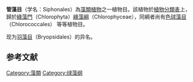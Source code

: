 {{Unreferenced|time=2021-12-10T03:26:19+00:00}}
{{Automatic taxobox
| taxon = Siphonales
| authority = 
| subdivision_ranks = 属
| subdivision = 见正文
}}
'''管藻目'''（学名：Siphonales）為[[藻類植物|藻類植物]]之一植物目。該植物於[[植物分類表|植物分類表]]上，歸於[[綠藻門|綠藻門]]（Chlorophyta）[[綠藻綱|綠藻綱]]（Chlorophyceae），同綱者尚有[[色球藻目|色球藻目]]（Chlorococcales） 等等植物目。

现为[[羽藻目|羽藻目]]（Bryopsidales）的异名。

==参考文献==
{{reflist}}

{{taxonbar}}

[[Category:藻類|Category:藻類]]
[[Category:绿藻纲|Category:绿藻纲]]